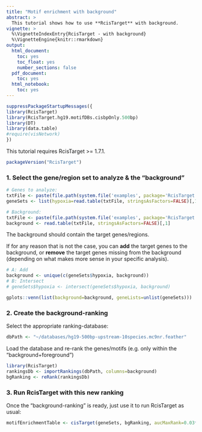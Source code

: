 ```yaml
---
title: "Motif enrichment with background"
abstract: >
  This tutorial shows how to use **RcisTarget** with background.
vignette: >
  %\VignetteIndexEntry{RcisTarget - with background}
  %\VignetteEngine{knitr::rmarkdown}
output: 
  html_document:
    toc: yes
    toc_float: yes
    number_sections: false
  pdf_document:
    toc: yes
  html_notebook:
    toc: yes
---
```

```r
suppressPackageStartupMessages({
library(RcisTarget)
library(RcisTarget.hg19.motifDBs.cisbpOnly.500bp) 
library(DT)
library(data.table)
#require(visNetwork)
})
```

This tutorial requires RcisTarget >= 1.7.1. 
```r
packageVersion("RcisTarget")
```

### 1. Select the gene/region set to analyze & the "background"

```r
# Genes to analyze:
txtFile <- paste(file.path(system.file('examples', package='RcisTarget')),"hypoxiaGeneSet.txt", sep="/")
geneSets <- list(hypoxia=read.table(txtFile, stringsAsFactors=FALSE)[,1])

# Background: 
txtFile <- paste(file.path(system.file('examples', package='RcisTarget')),"randomGeneSet.txt", sep="/") # for the toy example we will use a few random genes
background <- read.table(txtFile, stringsAsFactors=FALSE)[,1]
```

The background should contain the target genes/regions.

If for any reason that is not the case, you can **add** the target genes to the background, or **remove** the target genes missing from the background (depending on what makes more sense in your specific analysis).

```r
# A: Add
background <- unique(c(geneSets$hypoxia, background))
# B: Intersect
# geneSets$hypoxia <- intersect(geneSets$hypoxia, background)
```

```r
gplots::venn(list(background=background, geneLists=unlist(geneSets)))
```


### 2. Create the background-ranking

Select the appropriate ranking-database: 
```r
dbPath <- "~/databases/hg19-500bp-upstream-10species.mc9nr.feather"
```

Load the database and re-rank the genes/motifs (e.g. only within the "background+foreground")
```r
library(RcisTarget)
rankingsDb <- importRankings(dbPath, columns=background)
bgRanking <- reRank(rankingsDb) 
```
  
### 3. Run RcisTarget with this new ranking

Once the "background-ranking" is ready, just use it to run RcisTarget as usual:

```r
motifEnrichmentTable <- cisTarget(geneSets, bgRanking, aucMaxRank=0.03*getNumColsInDB(bgRanking))
```
